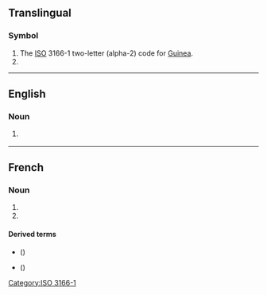 {{also|gn|.gn}}
==Translingual==

===Symbol===
{{head|mul|symbol}}

# The [[ISO]] 3166-1 two-letter (alpha-2) code for [[Guinea]].
# {{SI-unit-abb|giga|newton|[[force]]}}

[[Category:ISO 3166-1]]

----

==English==

===Noun===
{{en-noun}}

# {{lb|en|disease}} {{initialism of|en|glomerulonephritis}}

----

==French==

===Noun===
{{fr-noun|m|-}}

# {{abbreviation of|fr|gaz naturel}}
# {{abbreviation of|fr|groupe nominal}}

====Derived terms====
* {{l|fr|GNL}} ({{l|fr|gaz naturel liquéfié}})
* {{l|fr|LGN}} ({{l|fr|liquide de gaz naturel}})